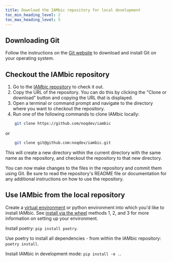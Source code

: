 ```yaml
---
title: Download the IAMbic repository for local development
toc_min_heading_level: 2
toc_max_heading_level: 5
---
```


## Downloading Git

Follow the instructions on the [Git website](https://git-scm.com/book/en/v2/Getting-Started-Installing-Git) to download and install Git on your operating system.

## Checkout the IAMbic repository
1. Go to the [IAMbic repository](https://github.com/noqdev/iambic) to check it out.
1. Copy the URL of the repository. You can do this by clicking the "Clone or download" button and copying the URL that is displayed.
1. Open a terminal or command prompt and navigate to the directory where you want to checkout the repository.
1. Run one of the following commands to clone IAMbic locally:

```bash
    git clone https://github.com/noqdev/iambic
```
or
```bash
    git clone git@github.com:noqdev/iambic.git
```


This will create a new directory within the current directory with the same name as the repository, and checkout the repository to that new directory.

You can now make changes to the files in the repository and commit them using Git. Be sure to read the repository's README file or documentation for any additional instructions on how to use the repository.

## Use IAMbic from the local repository

Create a [virtual environment](https://virtualenv.pypa.io/en/latest/user_guide.html) or python environment into which you'd like to install IAMbic. See [install via the wheel](/technical_reference/installation/install_iambic_via_python_wheel) methods 1, 2, and 3 for more information on setting up your environment.

Install poetry: `pip install poetry`.

Use poetry to install all dependencies - from within the IAMbic repository: `poetry install`.

Install IAMbic in development mode: `pip install -e .`.
